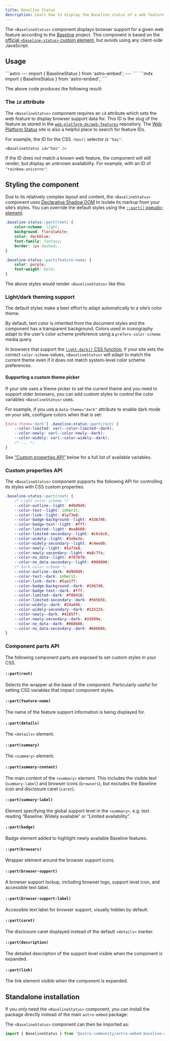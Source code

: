 ```yaml
---
title: Baseline Status
description: Learn how to display the Baseline status of a web feature in your website
---
```



The `<BaselineStatus>` component displays browser support for a given web feature according to the [Baseline](https://web.dev/baseline/) project.
This component is based on the [official `<baseline-status>` custom element](https://github.com/web-platform-dx/baseline-status), but avoids using any client-side JavaScript.

## Usage

<Tabs>
<TabItem label="Astro" icon="astro">
```astro
---
import { BaselineStatus } from 'astro-embed';
---

<BaselineStatus id="scroll-snap" />
````
</TabItem>
<TabItem label="MDX" icon="seti:markdown">
```mdx
import { BaselineStatus } from 'astro-embed';

<BaselineStatus id="scroll-snap" />
````

</TabItem>
</Tabs>

The above code produces the following result:

<BaselineStatus id="scroll-snap" />

### The `id` attribute

The `<BaselineStatus>` component requires an `id` attribute which sets the web feature to display browser support data for.
This ID is the slug of the feature as stored in the [`web-platform-dx/web-features`](https://github.com/web-platform-dx/web-features) repository.
The [Web Platform Status](https://webstatus.dev/) site is also a helpful place to search for feature IDs.

For example, the ID for the CSS `:has()` selector is `"has"`:

```astro 'id="has"'
<BaselineStatus id="has" />
```

<BaselineStatus id="has" />

If the ID does not match a known web feature, the component will still render, but display an unknown availability. For example, with an ID of `"rainbow-unicorns"`:

<BaselineStatus id="rainbow-unicorns" />

## Styling the component

Due to its relatively complex layout and content, the `<BaselineStatus>` component uses [Declarative Shadow DOM](https://web.dev/articles/declarative-shadow-dom) to isolate its markup from your site’s styles.
You can override the default styles using the [`::part()` pseudo-element](https://developer.mozilla.org/en-US/docs/Web/CSS/::part).

```css
.baseline-status::part(root) {
	color-scheme: light;
	background: floralwhite;
	color: darkblue;
	font-family: fantasy;
	border: 1px dashed;
}

.baseline-status::part(feature-name) {
	color: purple;
	font-weight: bold;
}
```

The above styles would render `<BaselineStatus>` like this:


<StyledBaseline />

### Light/dark theming support

The default styles make a best effort to adapt automatically to a site’s color theme.

By default, text color is inherited from the document styles and the component has a transparent background. Colors used in iconography adapt to the user’s color scheme preference using a `prefers-color-scheme` media query.

In browsers that support the [`light-dark()` CSS function](https://developer.mozilla.org/en-US/docs/Web/CSS/color_value/light-dark), if your site sets the correct `color-scheme` values, `<BaselineStatus>` will adapt to match the current theme even if it does not match system-level color scheme preferences.

<BaselineStatus id="light-dark" />

#### Supporting a custom theme picker

If your site uses a theme picker to set the current theme and you need to support older browsers, you can add custom styles to control the color variables `<BaselineStatus>` uses.

For example, if you use a `data-theme="dark"` attribute to enable dark mode on your site, configure colors when that is set:

```css
[data-theme='dark'] .baseline-status::part(root) {
	--color-limited: var(--color-limited--dark);
	--color-newly: var(--color-newly--dark);
	--color-widely: var(--color-widely--dark);
	/* ... */
}
```

See [“Custom properties API”](#custom-properties-api) below for a full list of available variables.

### Custom properties API

The `<BaselineStatus>` component supports the following API for controlling its styles with CSS custom properties.

```css
.baseline-status::part(root) {
	/* Light color scheme */
	--color-outline--light: #d9d9d9;
	--color-text--light: inherit;
	--color-link--light: #1a73e8;
	--color-badge-background--light: #3367d6;
	--color-badge-text--light: #fff;
	--color-limited--light: #ea8600;
	--color-limited-secondary--light: #c6c6c6;
	--color-widely--light: #1e8e3e;
	--color-widely-secondary--light: #c4eed0;
	--color-newly--light: #1a73e8;
	--color-newly-secondary--light: #a8c7fa;
	--color-no_data--light: #707070;
	--color-no_data-secondary--light: #909090;
	/* Dark color scheme */
	--color-outline--dark: #d9d9d9;
	--color-text--dark: inherit;
	--color-link--dark: #5aa1ff;
	--color-badge-background--dark: #3367d6;
	--color-badge-text--dark: #fff;
	--color-limited--dark: #f09418;
	--color-limited-secondary--dark: #565656;
	--color-widely--dark: #24a446;
	--color-widely-secondary--dark: #125225;
	--color-newly--dark: #4185ff;
	--color-newly-secondary--dark: #2d509e;
	--color-no_data--dark: #868686;
	--color-no_data-secondary--dark: #666666;
}
```

### Component parts API

The following component parts are exposed to set custom styles in your CSS.

#### `::part(root)`

Selects the wrapper at the base of the component.
Particularly useful for setting CSS variables that impact component styles.

#### `::part(feature-name)`

The name of the feature support information is being displayed for.

#### `::part(details)`

The `<details>` element.

#### `::part(summary)`

The `<summary>` element.

#### `::part(summary-content)`

The main content of the `<summary>` element. This includes the visible text (`summary-label`) and browser icons (`browsers`), but excludes the Baseline icon and disclosure caret (`caret`).

#### `::part(summary-label)`

Element specifying the global support level in the `<summary>`, e.g. text reading “Baseline: Widely available” or “Limited availability”.

#### `::part(badge)`

Badge element added to highlight newly available Baseline features.

#### `::part(browsers)`

Wrapper element around the browser support icons.

#### `::part(browser-support)`

A browser support lockup, including browser logo, support level icon, and accessible text label.

#### `::part(browser-support-label)`

Accessible text label for browser support, visually hidden by default.

#### `::part(caret)`

The disclosure caret displayed instead of the default `<details>` marker.

#### `::part(description)`

The detailed description of the support level visible when the component is expanded.

#### `::part(link)`

The link element visible when the component is expanded.

## Standalone installation

If you only need the `<BaselineStatus>` component, you can install the package directly instead of the main `astro-embed` package:


<PackageManagers pkg="@astro-community/astro-embed-baseline-status" />

The `<BaselineStatus>` component can then be imported as:

```js
import { BaselineStatus } from '@astro-community/astro-embed-baseline-status';
```
